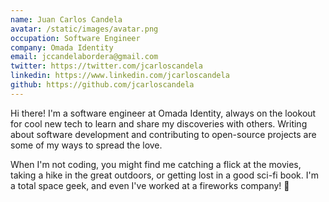 ```yaml
---
name: Juan Carlos Candela
avatar: /static/images/avatar.png
occupation: Software Engineer
company: Omada Identity
email: jccandelabordera@gmail.com
twitter: https://twitter.com/jcarloscandela
linkedin: https://www.linkedin.com/jcarloscandela
github: https://github.com/jcarloscandela
---
```


Hi there!  I'm a software engineer at Omada Identity, always on the lookout for cool new tech to learn and share my discoveries with others. Writing about software development and contributing to open-source projects are some of my ways to spread the love.

When I'm not coding, you might find me catching a flick at the movies, taking a hike in the great outdoors, or getting lost in a good sci-fi book. I'm a total space geek, and even I've worked at a fireworks company! 🚀